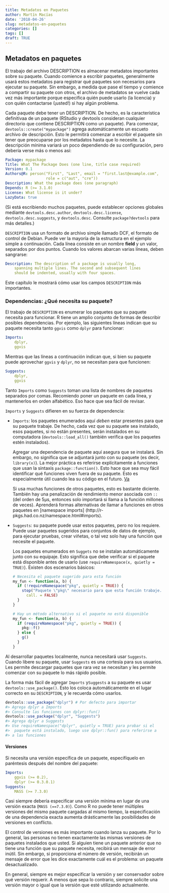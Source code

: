```yaml
---
title: Metadatos en Paquetes
author: Martín Macías
date: '2018-04-26'
slug: metadatos-en-paquetes
categories: []
tags: []
draft: TRUE
---
```


## Metadatos en paquetes

El trabajo del archivo DESCRIPTION es almacenar metadatos importantes sobre su paquete. Cuando comience a escribir paquetes, generalmente usará estos metadatos para registrar qué paquetes son necesarios para ejecutar su paquete. Sin embargo, a medida que pase el tiempo y comience a compartir su paquete con otros, el archivo de metadatos se vuelve cada vez más importante porque especifica quién puede usarlo (la licencia) y con quién contactarse (¡usted!) si hay algún problema.

Cada paquete debe tener un DESCRIPTION. De hecho, es la característica definitivaa de un paquete (RStudio y devtools consideran cualquier directorio que contiene DESCRIPTION como un paquete). Para comenzar, `devtools::create("mypackage")` agrega automáticamente un escueto archivo de descripción. Esto le permitirá comenzar a escribir el paquete sin tener que preocuparse por los metadatos hasta que lo necesite. La descripción mínima variará un poco dependiendo de su configuración, pero debería verse más o menos así:

```yaml
Package: mypackage
Title: What The Package Does (one line, title case required)
Version: 0.1
Authors@R: person("First", "Last", email = "first.last@example.com",
                  role = c("aut", "cre"))
Description: What the package does (one paragraph)
Depends: R (>= 3.1.0)
License: What license is it under?
LazyData: true
```

(Si está escribiendo muchos paquetes, puede establecer opciones globales mediante `devtools.desc.author`, `devtools.desc.license`, `devtools.desc.suggests`, y `devtools.desc`. Consulte `package?devtools` para más detalles.)

`DESCRIPTION` usa un formato de archivo simple llamado DCF, el formato de control de Debian. Puede ver la mayoría de la estructura en el ejemplo simple a continuación. Cada línea consiste en un nombre __field__ y un valor, separados por dos puntos. Cuando los valores abarcan varias líneas, deben sangrarse:

```yaml
Description: The description of a package is usually long,
    spanning multiple lines. The second and subsequent lines
    should be indented, usually with four spaces.
```

Este capítulo le mostrará cómo usar los campos `DESCRIPTION` más importantes.

### Dependencias: ¿Qué necesita su paquete?

El trabajo de `DESCRIPTION` es enumerar los paquetes que su paquete necesita para funcionar. R tiene un amplio conjunto de formas de describir posibles dependencias. Por ejemplo, las siguientes líneas indican que su paquete necesita tanto `ggvis` como `dplyr` para funcionar:


```yaml
Imports:
    dplyr,
    ggvis
```

Mientras que las líneas a continuación indican que, si bien su paquete puede aprovechar `ggvis` y `dplyr`, no se necesitan para que funcionen:

```yaml
Suggests:
    dplyr,
    ggvis
```

Tanto `Imports` como `Suggests` toman una lista de nombres de paquetes separados por comas. Recomiendo poner un paquete en cada línea, y mantenerlos en orden alfabético. Eso hace que sea fácil de revisar.

`Imports` y `Suggests` difieren en su fuerza de dependencia:

*   `Imports`: los paquetes enumerados aquí _deben_ estar presentes para que su paquete trabaje. De hecho, cada vez que su paquete sea instalado, esos paquetes, si no están presentes, serán instalados en su computadora  (`devtools::load_all()` también verifica que los paquetes estén instalados).
    
    Agregar una dependencia de paquete aquí asegura que se instalará. Sin embargo, no significa que se adjuntará junto con su paquete (es decir, `library(x)`). La mejor práctica es referirse explícitamente a funciones que usan la sintaxis `package::function()`. Esto hace que sea muy fácil identificar qué funciones viven fuera de su paquete. Esto es especialmente útil cuando lea su código en el futuro. [Va](http://r-pkgs.had.co.nz/namespace.html#imports)
    
    Si usa muchas funciones de otros paquetes, esto es bastante diciente. También hay una penalización de rendimiento menor asociada con `::` (del orden de 5μs, entonces solo importará si llama a la función millones de veces). Aprenderá formas alternativas de llamar a funciones en otros paquetes en [namespace imports] (http://r-pkgs.had.co.nz/namespace.html#imports).

*   `Suggests`: su paquete puede usar estos paquetes, pero no los requiere. Puede usar paquetes sugeridos para conjuntos de datos de ejemplo, para ejecutar pruebas, crear viñetas, o tal vez solo hay una función que necesite el paquete.
  
    Los paquetes enumerados en `Suggets` no se instalan automáticamente junto con su equipaje. Esto significa que debe verificar si el paquete está disponible antes de usarlo (use `requireNamespace(x, quietly = TRUE)`). Existen dos escenarios básicos:
    
    
    ```r
    # Necesita el paquete sugerido para esta función    
    my_fun <- function(a, b) {
      if (!requireNamespace("pkg", quietly = TRUE)) {
        stop("Paquete \"pkg\" necesario para que esta función trabaje. Por favor, instálela.",
          call. = FALSE)
      }
    }
    
    # Hay un método alternativo si el paquete no está disponible
    my_fun <- function(a, b) {
      if (requireNamespace("pkg", quietly = TRUE)) {
        pkg::f()
      } else {
        g()
      }
    }
    ```    
    
Al desarrollar paquetes localmente, nunca necesitará usar `Suggests`. Cuando libere su paquete, usar `Suggests` es una cortesía para sus usuarios. Les permite descargar paquetes que rara vez se necesitan y les permite comenzar con su paquete lo más rápido posible.

La forma más fácil de agregar `Imports` y` Suggests` a su paquete es usar `devtools::use_package()`. Esto los coloca automáticamente en el lugar correcto en su `DESCRIPTION`, y le recuerda cómo usarlos.


```r
devtools::use_package("dplyr") # Por defecto para importar
#> Agrega dplyr a Imports
#> Consulte las funciones con dplyr::fun()
devtools::use_package("dplyr", "Suggests")
#> Agrega dplyr a Suggests
#> Use requireNamespace("dplyr", quietly = TRUE) para probar si el
#>  paquete está instalado, luego use dplyr::fun() para referirse a
#> a las funciones
```

#### Versiones

Si necesita una versión específica de un paquete, especifíquelo en paréntesis después del nombre del paquete:

```yaml
Imports:
    ggvis (>= 0.2),
    dplyr (>= 0.3.0.1)
Suggests:
    MASS (>= 7.3.0)
```

Casi siempre debería especificar una versión mínima en lugar de una versión exacta (`MASS (==7.3.0)`). Como R no puede tener múltiples versiones del mismo paquete cargadas al mismo tiempo, la especificación de una dependencia exacta aumenta drásticamente las posibilidades de versiones en conflicto.

El control de versiones es más importante cuando lanza su paquete. Por lo general, las personas no tienen exactamente las mismas versiones de paquetes instalados que usted. Si alguien tiene un paquete anterior que no tiene una función que su paquete necesita, recibirá un mensaje de error inútil. Sin embargo, si proporciona el número de versión, recibirán un mensaje de error que les dice exactamente cuál es el problema: un paquete desactualizado.

En general, siempre es mejor especificar la versión y ser conservador sobre qué versión requerir. A menos que sepa lo contrario, siempre solicite una versión mayor o igual que la versión que esté utilizando actualmente.